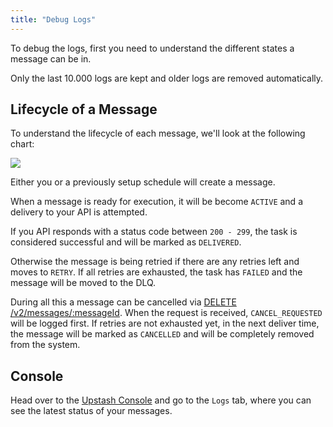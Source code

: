 ```yaml
---
title: "Debug Logs"
---
```


To debug the logs, first you need to understand the different states a message can
be in.

Only the last 10.000 logs are kept and older logs are removed automatically.

## Lifecycle of a Message

To understand the lifecycle of each message, we'll look at the following chart:

[comment]: # (https://mermaid.live/edit#pako:eNptU9uO2jAQ_RXLjxVXhyTED5UQpBUSZdtAK7VNtfLGTmIpsZHjrEoR_17HBgLdztPMmXPm4ssJZpIyiGGjiWYrTgpF6uErSgUw9vPdLzAcvgfLJF7s45UDL4FNbEnN6FLWB9lwzVz-EbO0xXK__hb_L43Bevv8OXn6mMS7nSPYSf6tcgIXc5zOkniffH9TvrM4SZ4Sm3GcXne-rLDYLuPNcxJ_-Rrvrrs4cGMiRxLS9K1YroHM3yowqFnTkIKBjIiMVYA3xqsqRp3azWQLu3EwaFUFFNOtEg3ICa9uU91xV_HGuIltcM9v2iwz_fpN-u0_LNYbyzdcdQQVr7k2PsnK6yx90Y5vLtXBF-ED1h_CA5wKOICF4hRirVo2gDVTNelCeOoYKdQlq1kKsXEpy0lb6RSm4mxkByJ-SFlflUq2RQlxTqrGRO2B9u_uhpJWy91RZFeNY8WUa6lupEoSykx4gvp46J5wwRtt-mVS5LzocHOABi61PjR4PO7So4Lrsn0ZZbIeN5yWROnyNQrGAQrmBHksCD3iex7NXqbRPEezaU7DyRQReD4PILP9P7n_Yr-N2YYJM8RStkJDHHqRXbfr_RviaDbyQg9NJz7yg9ksCAfwCHGARn6AfC9CKJqiiT83lf_Y85mM5uEsurfzX7VrENs)
<Frame>
  <img src="/img/qstash/debuglogs.png" />
</Frame>

Either you or a previously setup schedule will create a message.

When a message is ready for execution, it will be become `ACTIVE` and a delivery to
your API is attempted.

If you API responds with a status code between `200 - 299`, the task is
considered successful and will be marked as `DELIVERED`.

Otherwise the message is being retried if there are any retries left and moves to `RETRY`. If all retries are exhausted, the task has `FAILED` and the message will be moved to the DLQ.

During all this a message can be cancelled via [DELETE /v2/messages/:messageId](https://docs.upstash.com/qstash/api/messages/cancel). When the request is received, `CANCEL_REQUESTED` will be logged first.
If retries are not exhausted yet, in the next deliver time, the message will be marked as `CANCELLED` and will be completely removed from the system.

## Console

Head over to the [Upstash Console](https://console.upstash.com/qstash) and go to
the `Logs` tab, where you can see the latest status of your messages.
